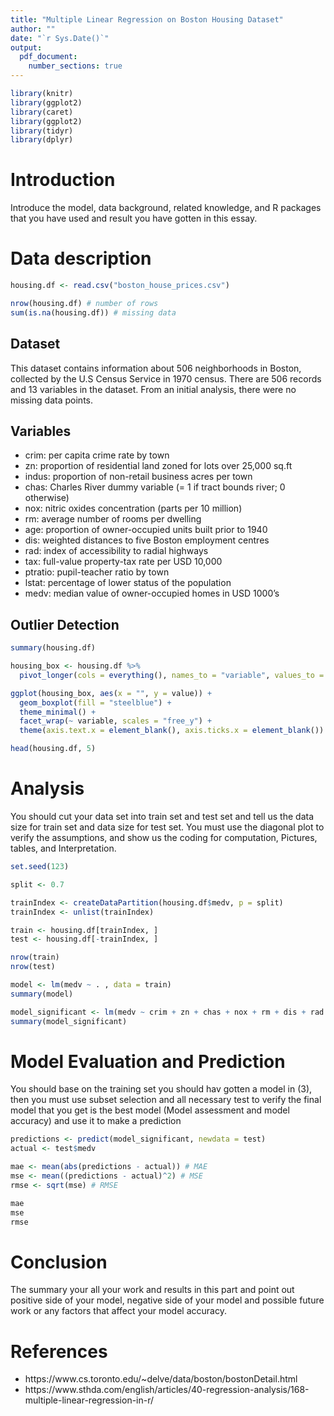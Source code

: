 ```yaml
---
title: "Multiple Linear Regression on Boston Housing Dataset"
author: ""
date: "`r Sys.Date()`"
output:
  pdf_document:
    number_sections: true
---
```


```r
library(knitr)
library(ggplot2)
library(caret)
library(ggplot2)
library(tidyr)
library(dplyr)
```

# Introduction

Introduce the model, data background, related knowledge, and R packages that you have used and result you have gotten in this essay.

# Data description

```r
housing.df <- read.csv("boston_house_prices.csv")

nrow(housing.df) # number of rows
sum(is.na(housing.df)) # missing data
```

## Dataset

This dataset contains information about 506 neighborhoods in Boston, collected by the U.S Census Service in 1970 census. There are 506 records and 13 variables in the dataset. From an initial analysis, there were no missing data points.

## Variables
- crim: per capita crime rate by town
- zn: proportion of residential land zoned for lots over 25,000 sq.ft
- indus: proportion of non-retail business acres per town
- chas: Charles River dummy variable (= 1 if tract bounds river; 0 otherwise)
- nox: nitric oxides concentration (parts per 10 million)
- rm: average number of rooms per dwelling
- age: proportion of owner-occupied units built prior to 1940
- dis: weighted distances to five Boston employment centres
- rad: index of accessibility to radial highways
- tax: full-value property-tax rate per USD 10,000
- ptratio: pupil-teacher ratio by town
- lstat: percentage of lower status of the population
- medv: median value of owner-occupied homes in USD 1000’s

## Outlier Detection

```r
summary(housing.df)
```

```r
housing_box <- housing.df %>%
  pivot_longer(cols = everything(), names_to = "variable", values_to = "value")

ggplot(housing_box, aes(x = "", y = value)) +
  geom_boxplot(fill = "steelblue") +
  theme_minimal() +
  facet_wrap(~ variable, scales = "free_y") +
  theme(axis.text.x = element_blank(), axis.ticks.x = element_blank())
```

```r
head(housing.df, 5)
```


# Analysis

You should cut your data set into train set and test set and tell us the data size for train set and data size for test set. You must use the diagonal plot to verify the assumptions, and show us the coding for computation, Pictures, tables, and Interpretation.

```r
set.seed(123)

split <- 0.7

trainIndex <- createDataPartition(housing.df$medv, p = split)
trainIndex <- unlist(trainIndex)

train <- housing.df[trainIndex, ]
test <- housing.df[-trainIndex, ]
```

```r
nrow(train)
nrow(test)
```

```r
model <- lm(medv ~ . , data = train)
summary(model)
```

```r
model_significant <- lm(medv ~ crim + zn + chas + nox + rm + dis + rad + tax + ptratio + lstat, data = train)
summary(model_significant)
```

# Model Evaluation and Prediction

You should base on the training set you should hav gotten a model in (3), then you must use subset selection and all necessary test to verify the final model that you get is the best model (Model assessment and model accuracy) and use it to make a prediction

```r
predictions <- predict(model_significant, newdata = test)
actual <- test$medv

mae <- mean(abs(predictions - actual)) # MAE
mse <- mean((predictions - actual)^2) # MSE
rmse <- sqrt(mse) # RMSE

mae
mse
rmse
```

# Conclusion

The summary your all your work and results in this part and point out positive side of your model, negative side of your model and possible future work or any factors that affect your model accuracy.


# References
- https://www.cs.toronto.edu/~delve/data/boston/bostonDetail.html
- https://www.sthda.com/english/articles/40-regression-analysis/168-multiple-linear-regression-in-r/